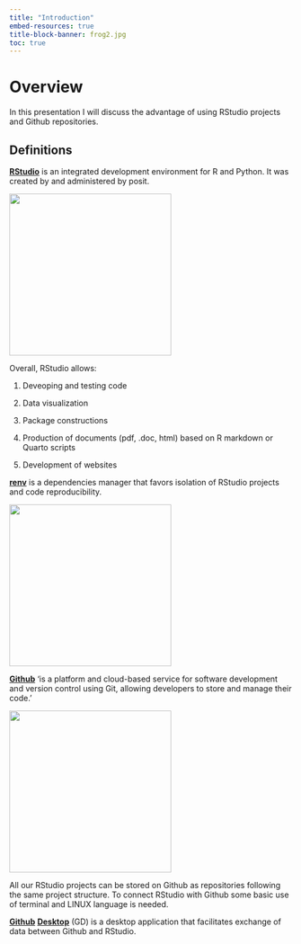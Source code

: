 ```yaml
---
title: "Introduction"
embed-resources: true
title-block-banner: frog2.jpg
toc: true
---
```


# Overview

In this presentation I will discuss the advantage of using RStudio projects and Github repositories.

## Definitions

[**RStudio**]{.underline} is an integrated development environment for R and Python. It was created by and administered by posit.

<div>

![](rstudio.svg){fig-align="center" width="3in"}

</div>

Overall, RStudio allows:

1.  Deveoping and testing code

2.  Data visualization

3.  Package constructions

4.  Production of documents (pdf, .doc, html) based on R markdown or Quarto scripts

5.  Development of websites

[**renv**]{.underline} is a dependencies manager that favors isolation of RStudio projects and code reproducibility.

![](renv.svg){fig-align="center" width="3in"}

[**Github**]{.underline} 'is a platform and cloud-based service for software development and version control using Git, allowing developers to store and manage their code.'

<div>

![](gitlogo.png){fig-align="center" width="3in"}

</div>

All our RStudio projects can be stored on Github as repositories following the same project structure. To connect RStudio with Github some basic use of terminal and LINUX language is needed.

[**Github**]{.underline} [**Desktop**]{.underline} (GD) is a desktop application that facilitates exchange of data between Github and RStudio.
